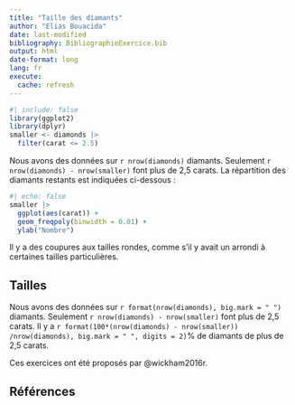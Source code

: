 ```yaml
---
title: "Taille des diamants"
author: "Elias Bouacida"
date: last-modified
bibliography: BibliographieExercice.bib
output: html
date-format: long
lang: fr
execute: 
  cache: refresh
---
```


```r
#| include: false
library(ggplot2)
library(dplyr)
smaller <- diamonds |> 
  filter(carat <= 2.5)
```

Nous avons des données sur  `r nrow(diamonds)` diamants. Seulement 
`r nrow(diamonds) - nrow(smaller)` font plus de 
2,5 carats. La répartition des diamants restants est indiquées ci-dessous :

```r
#| echo: false
smaller |> 
  ggplot(aes(carat)) + 
  geom_freqpoly(binwidth = 0.01) +
  ylab("Nombre")
```

Il y a des coupures aux tailles rondes, comme s'il y avait un arrondi à certaines tailles particulières.

## Tailles

Nous avons des données sur  `r format(nrow(diamonds), big.mark = " ")` diamants. Seulement 
`r nrow(diamonds) - nrow(smaller)` font plus de 
2,5 carats. 
Il y a `r format(100*(nrow(diamonds) - nrow(smaller)) /nrow(diamonds), big.mark = " ", digits = 2)`% de diamants de plus de 2,5 carats.

Ces exercices ont été proposés par @wickham2016r.

## Références